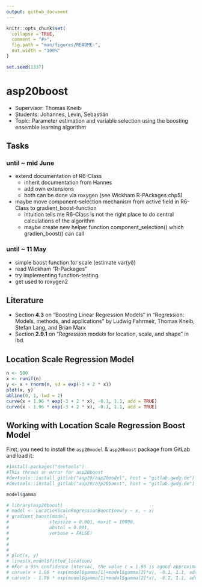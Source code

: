 ```yaml
---
output: github_document
---
```


<!-- README.md is generated from README.Rmd. Please edit that file -->

```r
knitr::opts_chunk$set(
  collapse = TRUE,
  comment = "#>",
  fig.path = "man/figures/README-",
  out.width = "100%"
)

set.seed(1337)
```

# asp20boost

* Supervisor: Thomas Kneib
* Students: Johannes, Levin, Sebastián
* Topic: Parameter estimation and variable selection using the boosting ensemble learning algorithm


## Tasks 

### until ~ mid June

* extend documentation of R6-Class
  + inherit documentation from Hannes
  + add own extensions
  + both can be done via roxygen (see Wickham R-PAckages chp5)
  
* maybe move component-selection mechanism from active field in R6-Class to gradient_boost-function
  + intuition tells me R6-Class is not the right place to do central calculations of the algorithm
  + maybe create new helper function component_selection() which gradien_boost() can call


### until ~ 11 May

* simple boost function for scale (estimate var(yi))
* read Wickham "R-Packages"
* try implementing function-testing
* get used to roxygen2



## Literature
* Section **4.3** on "Boosting Linear Regression Models" in "Regression: Models, methods, and applications" by Ludwig Fahrmeir, Thomas Kneib, Stefan Lang, and Brian Marx
* Section **2.9.1** on "Regression models for location, scale, and shape" in ibd.


<!--
more datasets:
- gamlss.data::TODO
- MASS::Boston
- https://archive.ics.uci.edu/ml/datasets.php
-->

## Location Scale Regression Model

```r
n <- 500
x <- runif(n)
y <- x + rnorm(n, sd = exp(-3 + 2 * x))
plot(x, y)
abline(0, 1, lwd = 2)
curve(x + 1.96 * exp(-3 + 2 * x), -0.1, 1.1, add = TRUE)
curve(x - 1.96 * exp(-3 + 2 * x), -0.1, 1.1, add = TRUE)
```



## Working with Location Scale Regression Boost Model
First, you need to install the `asp20model` &  `asp20boost` package from GitLab and load it:

```r
#install.packages("devtools")
#This throws an error for asp20boost
#devtools::install_gitlab("asp20/asp20model", host = "gitlab.gwdg.de")
#devtools::install_gitlab("asp20/asp20boost", host = "gitlab.gwdg.de")

model$gamma
```


```r
# library(asp20boost)
# model <- LocationScaleRegressionBoost$new(y ~ x, ~ x)
# gradient_boost(model, 
#               stepsize = 0.001, maxit = 10000,
#               abstol = 0.001,
#               verbose = FALSE)
# 
# 
# 
# plot(x, y)
# lines(x,model$fitted_location)
# #For a 95% confidence interval, the value c = 1.96 is agood approximation
# curve(x + 1.96 * exp(model$gamma[1]+model$gamma[2]*x), -0.1, 1.1, add = TRUE)
# curve(x - 1.96 * exp(model$gamma[1]+model$gamma[2]*x), -0.1, 1.1, add = TRUE)

```


